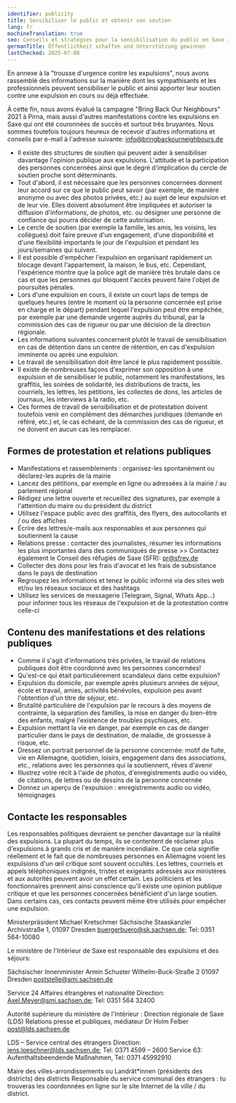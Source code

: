 ```yaml
---
identifier: publicity
title: Sensibiliser le public et obtenir son soutien
lang: fr
machineTranslation: true
seo: Conseils et stratégies pour la sensibilisation du public en Saxe – comment attirer l'attention et gagner du soutien pour les personnes menacées d'expulsion
germanTitle: Öffentlichkeit schaffen und Unterstützung gewinnen
lastChecked: 2025-07-08
---
```


En annexe à la "trousse d'urgence contre les expulsions", nous avons rassemblé des informations sur la manière dont les sympathisants et les professionnels peuvent sensibiliser le public et ainsi apporter leur soutien contre une expulsion en cours ou déjà effectuée.

À cette fin, nous avons évalué la campagne "Bring Back Our Neighbours" 2021 à Pirna, mais aussi d'autres manifestations contre les expulsions en Saxe qui ont été couronnées de succès et surtout très bruyantes. Nous sommes toutefois toujours heureux de recevoir d'autres informations et conseils par e-mail à l'adresse suivante: info@bringbackourneighbours.de

- Il existe des structures de soutien qui peuvent aider à sensibiliser davantage l'opinion publique aux expulsions. L'attitude et la participation des personnes concernées ainsi que le degré d'implication du cercle de soutien proche sont déterminants.
- Tout d'abord, il est nécessaire que les personnes concernées donnent leur accord sur ce que le public peut savoir (par exemple, de manière anonyme ou avec des photos privées, etc.) au sujet de leur expulsion et de leur vie. Elles doivent absolument être impliquées et autoriser la diffusion d'informations, de photos, etc. ou désigner une personne de confiance qui pourra décider de cette autorisation.
- Le cercle de soutien (par exemple la famille, les amis, les voisins, les collègues) doit faire preuve d'un engagement, d'une disponibilité et d'une flexibilité importants le jour de l'expulsion et pendant les jours/semaines qui suivent.
- Il est possible d'empêcher l'expulsion en organisant rapidement un blocage devant l'appartement, la maison, le bus, etc. Cependant, l'expérience montre que la police agit de manière très brutale dans ce cas et que les personnes qui bloquent l'accès peuvent faire l'objet de poursuites pénales.
- Lors d'une expulsion en cours, il existe un court laps de temps de quelques heures (entre le moment où la personne concernée est prise en charge et le départ) pendant lequel l'expulsion peut être empêchée, par exemple par une demande urgente auprès du tribunal, par la commission des cas de rigueur ou par une décision de la direction régionale.
- Les informations suivantes concernent plutôt le travail de sensibilisation en cas de détention dans un centre de rétention, en cas d'expulsion imminente ou après une expulsion.
- Le travail de sensibilisation doit être lancé le plus rapidement possible.
- Il existe de nombreuses façons d'exprimer son opposition à une expulsion et de sensibiliser le public, notamment les manifestations, les graffitis, les soirées de solidarité, les distributions de tracts, les courriels, les lettres, les pétitions, les collectes de dons, les articles de journaux, les interviews à la radio, etc.
- Ces formes de travail de sensibilisation et de protestation doivent toutefois venir en complément des démarches juridiques (demande en référé, etc.) et, le cas échéant, de la commission des cas de rigueur, et ne doivent en aucun cas les remplacer.

## Formes de protestation et relations publiques

- Manifestations et rassemblements : organisez-les spontanément ou déclarez-les auprès de la mairie
- Lancez des pétitions, par exemple en ligne ou adressées à la mairie / au parlement régional
- Rédigez une lettre ouverte et recueillez des signatures, par exemple à l'attention du maire ou du président du district
- Utilisez l'espace public avec des graffitis, des flyers, des autocollants et / ou des affiches
- Écrire des lettres/e-mails aux responsables et aux personnes qui soutiennent la cause
- Relations presse : contacter des journalistes, résumer les informations les plus importantes dans des communiqués de presse >> Contactez également le Conseil des réfugiés de Saxe (SFR): pr@sfrev.de
- Collecter des dons pour les frais d'avocat et les frais de subsistance dans le pays de destination
- Regroupez les informations et tenez le public informé via des sites web et/ou les réseaux sociaux et des hashtags
- Utilisez les services de messagerie (Telegram, Signal, Whats App...) pour informer tous les réseaux de l'expulsion et de la protestation contre celle-ci

## Contenu des manifestations et des relations publiques

- Comme il s'agit d'informations très privées, le travail de relations publiques doit être coordonné avec les personnes concernées!
- Qu'est-ce qui était particulièrement scandaleux dans cette expulsion?
- Expulsion du domicile, par exemple après plusieurs années de séjour, école et travail, amies, activités bénévoles, expulsion peu avant l'obtention d'un titre de séjour, etc.
- Brutalité particulière de l'expulsion par le recours à des moyens de contrainte, la séparation des familles, la mise en danger du bien-être des enfants, malgré l'existence de troubles psychiques, etc.
- Expulsion mettant la vie en danger, par exemple en cas de danger particulier dans le pays de destination, de maladie, de grossesse à risque, etc.
- Dressez un portrait personnel de la personne concernée: motif de fuite, vie en Allemagne, quotidien, loisirs, engagement dans des associations, etc., relations avec les personnes qui la soutiennent, rêves d'avenir
- Illustrez votre récit à l'aide de photos, d'enregistrements audio ou vidéo, de citations, de lettres ou de dessins de la personne concernée
- Donnez un aperçu de l'expulsion : enregistrements audio ou vidéo, témoignages

## Contacte les responsables

Les responsables politiques devraient se pencher davantage sur la réalité des expulsions. La plupart du temps, ils se contentent de réclamer plus d'expulsions à grands cris et de manière incendiaire. Ce que cela signifie réellement et le fait que de nombreuses personnes en Allemagne voient les expulsions d'un œil critique sont souvent occultés. 
Les lettres, courriels et appels téléphoniques indignés, tristes et exigeants adressés aux ministères et aux autorités peuvent avoir un effet certain. Les politiciens et les fonctionnaires prennent ainsi conscience qu'il existe une opinion publique critique et que les personnes concernées bénéficient d'un large soutien. Dans certains cas, ces contacts peuvent même être utilisés pour empêcher une expulsion. 

Ministerpräsident Michael Kretschmer
Sächsische Staaskanzlei
Archivstraße 1, 01097 Dresden
buergerbuero@sk.sachsen.de; Tel: 0351 564-10080

Le ministère de l'Intérieur de Saxe est responsable des expulsions et des séjours: 

Sächsischer Innenminister Armin Schuster
Wilhelm-Buck-Straße 2 01097 Dresden
poststelle@smi.sachsen.de

Service 24 Affaires étrangères et nationalité
Direction: Axel.Meyer@smi.sachsen.de; Tel: 0351 564 32400

Autorité supérieure du ministère de l'Intérieur : Direction régionale de Saxe (LDS)
Relations presse et publiques, médiateur Dr Holm Felber
post@lds.sachsen.de

LDS – Service central des étrangers
Direction: jens.loeschner@lds.sachsen.de; Tel: 0371 4599 – 2600
Service 63: Aufenthaltsbeendende Maßnahmen, Tel: 0371 45992910

Maire des villes-arrondissements ou Landrät\*innen (présidents des districts) des districts
Responsable du service communal des étrangers : tu trouveras les coordonnées en ligne sur le site Internet de la ville / du district.
